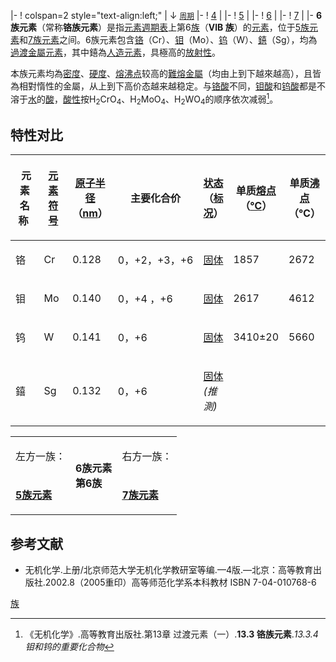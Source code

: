 {{Note TA
|1=zh-cn:𬭳;zh-tw:𨭎
}}
{{CJK-New-Char|28B4E|ver=B}}
{{infobox periodic table group/header
| title       = 6族元素{{nowrap|在週期表中的位置}}
| group number= 6
| by element  = 鉻族元素
| CAS         = VIB
| old IUPAC   = VIA
| mark element= Cr,Mo,W,Sg 
| left        = [[5族元素|5族]]
| right       = [[7族元素|7族]]}}
|-
! colspan=2 style="text-align:left;" | ↓ <small>[[元素周期|周期]]</small>
|-
! [[第4周期元素|4]]
| {{element cell image|24|7=Primordial|image=Chromium_crystals_and_1cm3_cube.jpg|image caption=A Chromium crystal bar}}
|-
! [[第5周期元素|5]]
| {{element cell image|42|7=Primordial|image=Molybdenum_crystaline_fragment_and_1cm3_cube.jpg|image caption=Molybdenum crystal bar}}
|-
! [[第6周期元素|6]]
| {{element cell image|74|7=Primordial|image=Wolfram_evaporated_crystals_and_1cm3_cube.jpg|image caption=Wolfram crystal bar}}
|-
! [[第7周期元素|7]]
| {{element cell image|106|7=Synthetic}}
|-
{{infobox periodic table group/legend}}
{{infobox periodic table group/footer}}
'''6族元素'''（常称'''铬族元素'''）是指[[元素週期表|元素週期表]]上第6[[族_(化學)|族]]（'''ⅥB 族'''）的[[元素|元素]]，位于[[5族元素|5族元素]]和[[7族元素|7族元素]]之间。6族元素包含[[铬|铬]]（Cr）、[[钼|钼]]（Mo）、[[钨|钨]]（W）、[[𨭎|𨭎]]（Sg），均為[[過渡金屬元素|過渡金屬元素]]，其中𨭎為[[人造元素|人造元素]]，具極高的[[放射性|放射性]]。

本族元素均為[[密度|密度]]、[[硬度|硬度]]、[[熔点|熔]][[沸点|沸点]]较高的[[難熔金屬|難熔金屬]]（均由上到下越來越高），且皆為相對惰性的金屬，从上到下高价态越来越稳定。与[[铬酸|铬酸]]不同，[[钼酸|钼酸]]和[[钨酸|钨酸]]都是不溶于[[水|水]]的[[酸|酸]]，[[酸性|酸性]]按H<sub>2</sub>CrO<sub>4</sub>、H<sub>2</sub>MoO<sub>4</sub>、H<sub>2</sub>WO<sub>4</sub>的顺序依次减弱<ref>《无机化学》.高等教育出版社.第13章 过渡元素（一）.'''13.3 铬族元素'''.''13.3.4 钼和钨的重要化合物''</ref>。

== 特性对比 ==
{| class="wikitable"
|-
!bgcolor="#DDDDFF" width="6%"|
 元素名称 
!bgcolor="#DDDDFF" width="5%"|
[[元素符号|元素符号]]
!bgcolor="#DDDDFF" width="7%"|
[[原子|原子]][[半径|半径]]（[[纳米|nm]]）
!bgcolor="#DDDDFF" width="7%"|
主要化合价
!bgcolor="#DDDDFF" width="7%"|
[[状态|状态]]（[[标准状况|标况]]）
!bgcolor="#DDDDFF" width="8%"|
单质[[熔点|熔点]]（[[摄氏度|℃]]）
!bgcolor="#DDDDFF" width="8%"|
单质[[沸点|沸点]]（℃）
|-
|铬||Cr||0.128<br />||0，+2，+3，+6||[[固体|固体]]||1857||2672
|- 
|钼||Mo||0.140<br />||0，+4 ，+6||[[固体|固体]]||2617||4612
|-
|钨||W||0.141<br />||0，+6||[[固体|固体]]||3410±20||5660
|-
|𨭎||Sg||0.132<br />||0，+6||[[固体|固体]]''(推測)''||{{fact|4400''(推測)''}}||{{fact|6000''(推測)''}}
|}

<center>
{|
|-
|左方一族：
|rowspan=2 bgcolor="#ffdead"|'''6族元素<br />第6族'''
|右方一族：
|-
|'''[[5族元素|5族元素]]'''
|'''[[7族元素|7族元素]]'''
|}

</Center>

== 参考文献 ==
{{reflist}}
* 无机化学.上册/北京师范大学无机化学教研室等编.—4版.—北京：高等教育出版社.2002.8（2005重印）高等师范化学系本科教材 ISBN 7-04-010768-6

{{化學元素分類}}

{{Authority control}}
[[Category:元素周期表|族]]